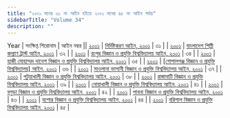 ```yaml
---
title: "২০০১ সনের ৩১ নং আইন হইতে ২০০১ সনের ৪৫ নং আইন পর্যন্ত"
sidebarTitle: "Volume 34"
description: ""
---
```


Year | সংক্ষিপ্ত শিরোনাম | আইন নম্বর || [২০০১](/act-862.html) | [নির্দিষ্টকরণ আইন, ২০০১](/act-862.html) | ৩১ |
| [২০০১](/act-863.html) | [বাংলাদেশ শিল্পী কল্যাণ ট্রাস্ট আইন, ২০০১](/act-863.html) | ৩২ |
| [২০০১](/act-864.html) | [রংপুর বিজ্ঞান ও প্রযুক্তি বিশ্ববিদ্যালয় আইন, ২০০১](/act-864.html) | ৩৪ |
| [২০০১](/act-865.html) | [হাজী মোহাম্মদ দানেশ বিজ্ঞান ও প্রযুক্তি বিশ্ববিদ্যালয় আইন, ২০০১](/act-865.html) | ৩৫ |
| [২০০১](/act-866.html) | [[গোপালগঞ্জ বিজ্ঞান ও প্রযুক্তি বিশ্ববিদ্যালয়] আইন, ২০০১](/act-866.html) | ৩৬ |
| [২০০১](/act-867.html) | [মাওলানা ভাসানী বিজ্ঞান ও প্রযুক্তি বিশ্ববিদ্যালয় আইন, ২০০১](/act-867.html) | ৩৭ |
| [২০০১](/act-868.html) | [পটুয়াখালী বিজ্ঞান ও প্রযুক্তি বিশ্ববিদ্যালয় আইন, ২০০১](/act-868.html) | ৩৮ |
| [২০০১](/act-869.html) | [রাঙ্গামাটি বিজ্ঞান ও প্রযুক্তি বিশ্ববিদ্যালয় আইন, ২০০১](/act-869.html) | ৩৯ |
| [২০০১](/act-870.html) | [নোয়াখালী বিজ্ঞান ও প্রযুক্তি বিশ্ববিদ্যালয় আইন, ২০০১](/act-870.html) | ৪১ |
| [২০০১](/act-871.html) | [বগুড়া বিজ্ঞান ও প্রযুক্তি বিশ্ববিদ্যালয় আইন, ২০০১](/act-871.html) | ৪২ |
| [২০০১](/act-872.html) | [পাবনা বিজ্ঞান ও প্রযুক্তি বিশ্ববিদ্যালয় আইন, ২০০১](/act-872.html) | ৪৩ |
| [২০০১](/act-873.html) | [যশোর বিজ্ঞান ও প্রযুক্তি বিশ্ববিদ্যালয় আইন, ২০০১](/act-873.html) | ৪৪ |
| [২০০১](/act-874.html) | [বরিশাল বিজ্ঞান ও প্রযুক্তি বিশ্ববিদ্যালয় আইন, ২০০১](/act-874.html) | ৪৫ |
